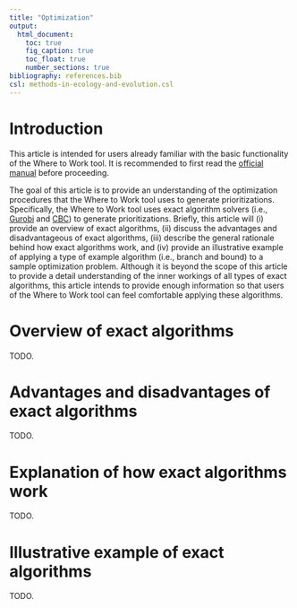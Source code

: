 ```yaml
---
title: "Optimization"
output:
  html_document:
    toc: true
    fig_caption: true
    toc_float: true
    number_sections: true
bibliography: references.bib
csl: methods-in-ecology-and-evolution.csl
---
```


# Introduction

This article is intended for users already familiar with the basic functionality
of the Where to Work tool. It is recommended to first read the [official manual](https://ncc-cnc.github.io/wheretowork/articles/articles/wtw_manual.html)
before proceeding.

The goal of this article is to provide an understanding of the optimization procedures that the Where to Work tool uses to generate prioritizations. Specifically, the Where to Work tool uses exact algorithm solvers (i.e., [Gurobi](https://www.gurobi.com/) and [CBC](https://github.com/coin-or/Cbc)) to generate prioritizations. Briefly, this article will (i) provide an overview of exact algorithms, (ii) discuss the advantages and disadvantageous of exact algorithms, (iii) describe the general rationale behind how exact algorithms work, and (iv) provide an illustrative example of applying a type of example algorithm (i.e., branch and bound) to a sample optimization problem. Although it is beyond the scope of this article to provide a detail understanding of the inner workings of all types of exact algorithms, this article intends to provide enough information so that users of the Where to Work tool can feel comfortable applying these algorithms.

# Overview of exact algorithms

TODO.

# Advantages and disadvantages of exact algorithms

TODO.

# Explanation of how exact algorithms work

TODO.

# Illustrative example of exact algorithms

TODO.
